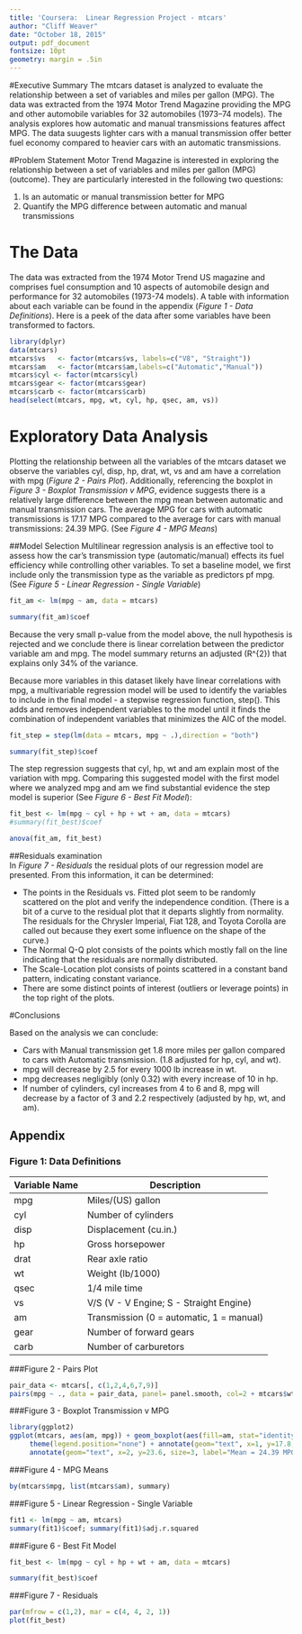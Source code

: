 ```yaml
---
title: 'Coursera:  Linear Regression Project - mtcars'
author: "Cliff Weaver"
date: "October 18, 2015"
output: pdf_document
fontsize: 10pt
geometry: margin = .5in
---
```

#Executive Summary
The mtcars dataset is analyzed to evaluate the relationship between a set of variables and miles per gallon (MPG). The data was extracted from the 1974 Motor Trend Magazine providing the MPG and other automobile variables for 32 automobiles (1973–74 models). The analysis explores how automatic and manual transmissions features affect MPG. The data suugests  lighter cars with a manual transmission offer better fuel economy compared to heavier cars with an automatic transmissions.

#Problem Statement
Motor Trend Magazine is interested in exploring the relationship between a set of variables and miles per gallon (MPG) (outcome). They are particularly interested in the following two questions: 

1.  Is an automatic or manual transmission better for MPG
2.  Quantify the MPG difference between automatic and manual transmissions

# The Data
The data was extracted from the 1974 Motor Trend US magazine and comprises fuel consumption and 10 aspects of automobile design and performance for 32 automobiles (1973-74 models). A table with information about each variable can be found in the appendix (*Figure 1 - Data Definitions*).  Here is a peek of the data after some variables have been transformed to factors. 
```r
library(dplyr)
data(mtcars)
mtcars$vs   <- factor(mtcars$vs, labels=c("V8", "Straight"))
mtcars$am   <- factor(mtcars$am,labels=c("Automatic","Manual"))
mtcars$cyl <- factor(mtcars$cyl)
mtcars$gear <- factor(mtcars$gear)
mtcars$carb <- factor(mtcars$carb)
head(select(mtcars, mpg, wt, cyl, hp, qsec, am, vs))
```
# Exploratory Data Analysis  
Plotting the relationship between all the variables of the mtcars dataset we observe the variables cyl, disp, hp, drat, wt, vs and am have a correlation with mpg (*Figure 2 - Pairs Plot*).  Additionally, referencing the boxplot in *Figure 3 - Boxplot Transmission v MPG*, evidence suggests there is a relatively large difference between the mpg mean between automatic and manual transmission cars. The average MPG for cars with automatic transmissions is 17.17 MPG compared to the average for cars with manual transmissions: 24.39 MPG. (See *Figure 4 - MPG Means*)

##Model Selection
Multilinear regression analysis is an effective tool to assess how the car's transmission type (automatic/manual) effects its fuel efficiency while controlling other variables. To set a baseline model, we first include only the transmission type as the variable as predictors pf mpg. (See *Figure 5 - Linear Regression - Single Variable*)
```r
fit_am <- lm(mpg ~ am, data = mtcars)
```
```r
summary(fit_am)$coef
```
Because the very small p-value from the model above, the null hypothesis is rejected and we conclude there is linear correlation between the predictor variable am and mpg. The model summary returns an adjusted \(R^{2}\) that explains only 34% of the variance. 

Because more variables in this dataset likely have linear correlations with mpg, a multivariable regression model will be used to identify the variables to include in the final model - a stepwise regression function, step(). This adds and removes independent variables to the model until it finds the combination of independent variables that minimizes the AIC of the model.
```r
fit_step = step(lm(data = mtcars, mpg ~ .),direction = "both")
```
```r
summary(fit_step)$coef
```
The step regression suggests that cyl, hp, wt and am explain most of the variation with mpg.  Comparing this suggested model with the first model where we analyzed mpg and am we find substantial evidence the step model is superior (See *Figure 6 - Best Fit Model*):
```r
fit_best <- lm(mpg ~ cyl + hp + wt + am, data = mtcars)
#summary(fit_best)$coef
```
```r
anova(fit_am, fit_best)
```
##Residuals examination  
In *Figure 7 - Residuals* the residual plots of our regression model are presented. From this information, it can be determined:

* The points in the Residuals vs. Fitted plot seem to be randomly scattered on the plot and verify the independence condition. (There is a bit of a curve to the residual plot that it departs slightly from normality. The residuals for the Chrysler Imperial, Fiat 128, and Toyota Corolla are called out because they exert some influence on the shape of the curve.)
* The Normal Q-Q plot consists of the points which mostly fall on the line indicating that the residuals are normally distributed.
* The Scale-Location plot consists of points scattered in a constant band pattern, indicating constant variance.
* There are some distinct points of interest (outliers or leverage points) in the top right of the plots.

#Conclusions

Based on the analysis we can conclude:

- Cars with Manual transmission get 1.8 more miles per gallon compared to cars with Automatic transmission. (1.8 adjusted for hp, cyl, and wt).
- mpg will decrease by 2.5 for every 1000 lb increase in wt.
- mpg decreases negligibly (only 0.32) with every increase of 10 in hp.
- If number of cylinders, cyl increases from 4 to 6 and 8, mpg will decrease by a factor of 3 and 2.2 respectively (adjusted by hp, wt, and am).

## Appendix

### Figure 1:  Data Definitions
Variable Name  |  Description
-------------  |  -----------
mpg  | Miles/(US) gallon
cyl  |  Number of cylinders
disp  |  Displacement (cu.in.)
hp  |  Gross horsepower
drat  |  Rear axle ratio
wt  |  Weight (lb/1000)
qsec  |  1/4 mile time
vs  |  V/S (V - V Engine; S - Straight Engine)
am  |  Transmission (0 = automatic, 1 = manual)
gear  |  Number of forward gears
carb  |  Number of carburetors

###Figure 2 - Pairs Plot
```r
pair_data <- mtcars[, c(1,2,4,6,7,9)]
pairs(mpg ~ ., data = pair_data, panel= panel.smooth, col=2 + mtcars$wt)
```

###Figure 3 - Boxplot Transmission v MPG 

```r
library(ggplot2)
ggplot(mtcars, aes(am, mpg)) + geom_boxplot(aes(fill=am, stat="identity")) + labs(x="Transmission") +
     theme(legend.position="none") + annotate(geom="text", x=1, y=17.8, size=3, label="Mean = 17.15 MPG") +
     annotate(geom="text", x=2, y=23.6, size=3, label="Mean = 24.39 MPG")
```

###Figure 4 - MPG Means

```r
by(mtcars$mpg, list(mtcars$am), summary)
```

###Figure 5 - Linear Regression - Single Variable 

```r
fit1 <- lm(mpg ~ am, mtcars)
summary(fit1)$coef; summary(fit1)$adj.r.squared
```
###Figure 6 - Best Fit Model
```r
fit_best <- lm(mpg ~ cyl + hp + wt + am, data = mtcars)
```
```r
summary(fit_best)$coef
```

###Figure 7 - Residuals
```r
par(mfrow = c(1,2), mar = c(4, 4, 2, 1))
plot(fit_best)
```